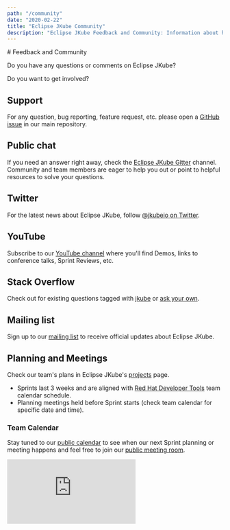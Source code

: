 ```yaml
---
path: "/community"
date: "2020-02-22"
title: "Eclipse JKube Community"
description: "Eclipse JKube Feedback and Community: Information about how to get involved in the project"
---
```


<Hero>
# Feedback and Community

Do you have any questions or comments on Eclipse JKube?

Do you want to get involved?
</Hero>


## <i className="header__icon fas fa-life-ring"></i> Support

For any question, bug reporting, feature request, etc. please open a
[GitHub issue](https://github.com/eclipse-jkube/jkube/issues/new) in our main repository.

## <i className="header__icon cib-gitter"></i> Public chat

If you need an answer right away, check the [Eclipse JKube Gitter](https://gitter.im/eclipse/jkube) channel.
Community and team members are eager to help you out or point to helpful resources to solve your questions.

## <i className="header__icon cib-twitter"></i> Twitter

For the latest news about Eclipse JKube, follow [@jkubeio on Twitter](https://twitter.com/jkubeio).

## <i className="header__icon cib-youtube"></i> YouTube

Subscribe to our [YouTube channel](https://www.youtube.com/channel/UCpU2tjgpfkTVgeDq-DBSV7A) where you'll
find Demos, links to conference talks, Sprint Reviews, etc.

## <i className="header__icon cib-stackoverflow"></i> Stack Overflow

Check out for existing questions tagged with [jkube](https://stackoverflow.com/questions/tagged/jkube) or
[ask your own](https://stackoverflow.com/questions/ask?tags=jkube).

## <i className="header__icon far fa-envelope"></i> Mailing list

Sign up to our [mailing list](https://accounts.eclipse.org/mailing-list/jkube-dev) to receive official updates about
Eclipse JKube.

## <i className="header__icon far fa-calendar-alt"></i> Planning and Meetings

Check our team's plans in Eclipse JKube's [projects](https://github.com/eclipse-jkube/jkube/projects) page.

- Sprints last 3 weeks and are aligned with
  [Red Hat Developer Tools](https://developers.redhat.com/topics/developer-tools/) team calendar schedule.
- Planning meetings held before Sprint starts (check team calendar for specific date and time).


### Team Calendar

Stay tuned to our
[public calendar](https://calendar.google.com/calendar/embed?src=n38b3vf86tupe7ennn65ntmchk%40group.calendar.google.com&ctz=GMT)
to see when our next Sprint planning or meeting happens and feel free to join our
[public meeting room](https://meet.google.com/oog-jdqy-szy).

<div className="calendar">

<iframe src="https://calendar.google.com/calendar/embed?height=600&amp;wkst=2&amp;bgcolor=%23F1F2F2&amp;ctz=Etc%2FGMT&amp;src=n38b3vf86tupe7ennn65ntmchk%40group.calendar.google.com&amp;color=%237CB342&amp;showTitle=0" style={{'border-width': 0}} frameborder="0" scrolling="no"></iframe>

</div>
